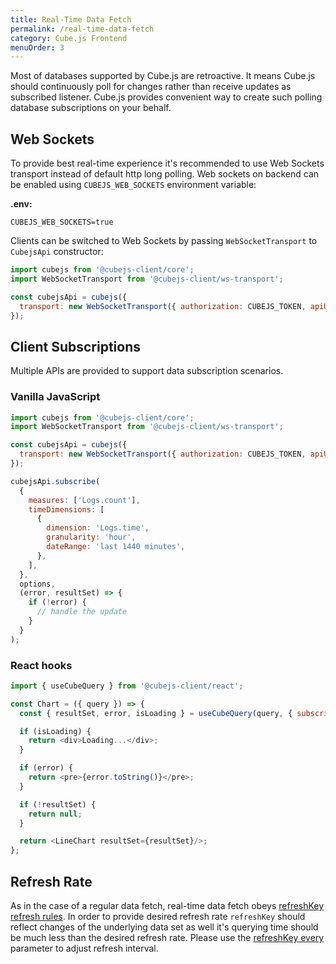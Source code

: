 ```yaml
---
title: Real-Time Data Fetch
permalink: /real-time-data-fetch
category: Cube.js Frontend
menuOrder: 3
---
```


Most of databases supported by Cube.js are retroactive.
It means Cube.js should continuously poll for changes rather than receive updates as subscribed listener.
Cube.js provides convenient way to create such polling database subscriptions on your behalf.

## Web Sockets

To provide best real-time experience it's recommended to use Web Sockets transport instead of default http long polling.
Web sockets on backend can be enabled using `CUBEJS_WEB_SOCKETS` environment variable:

**.env:**
```
CUBEJS_WEB_SOCKETS=true
```

Clients can be switched to Web Sockets by passing `WebSocketTransport` to `CubejsApi` constructor:

```javascript
import cubejs from '@cubejs-client/core';
import WebSocketTransport from '@cubejs-client/ws-transport';

const cubejsApi = cubejs({
  transport: new WebSocketTransport({ authorization: CUBEJS_TOKEN, apiUrl: 'ws://localhost:4000/' })
});
```

## Client Subscriptions

Multiple APIs are provided to support data subscription scenarios.

### Vanilla JavaScript

```javascript
import cubejs from '@cubejs-client/core';
import WebSocketTransport from '@cubejs-client/ws-transport';

const cubejsApi = cubejs({
  transport: new WebSocketTransport({ authorization: CUBEJS_TOKEN, apiUrl: 'ws://localhost:4000/' })
});

cubejsApi.subscribe(
  {
    measures: ['Logs.count'],
    timeDimensions: [
      {
        dimension: 'Logs.time',
        granularity: 'hour',
        dateRange: 'last 1440 minutes',
      },
    ],
  },
  options,
  (error, resultSet) => {
    if (!error) {
      // handle the update
    }
  }
);
```

### React hooks

```javascript
import { useCubeQuery } from '@cubejs-client/react';

const Chart = ({ query }) => {
  const { resultSet, error, isLoading } = useCubeQuery(query, { subscribe: true });

  if (isLoading) {
    return <div>Loading...</div>;
  }

  if (error) {
    return <pre>{error.toString()}</pre>;
  }

  if (!resultSet) {
    return null;
  }

  return <LineChart resultSet={resultSet}/>;
};
```

## Refresh Rate

As in the case of a regular data fetch, real-time data fetch obeys [refreshKey refresh rules](caching#refresh-keys).
In order to provide desired refresh rate `refreshKey` should reflect changes of the underlying data set as well it's querying time should be much less than the desired refresh rate.
Please use the [refreshKey every](cube#parameters-refresh-key) parameter to adjust refresh interval.
